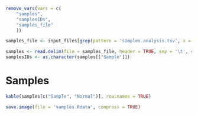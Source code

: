 ```r
remove_vars(vars = c(
    "samples", 
    "samplesIDs",
    "samples_file"
    ))

samples_file <- input_files[grep(pattern = 'samples.analysis.tsv', x = input_files)][1]
```

```r
samples <- read.delim(file = samples_file, header = TRUE, sep = '\t', check.names = FALSE)
samplesIDs <- as.character(samples[["Sample"]])
```

# Samples

```r
kable(samples[c("Sample", "Normal")], row.names = TRUE)
```

```r
save.image(file = 'samples.Rdata', compress = TRUE)
```

